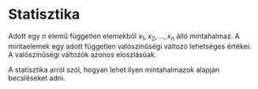 # Statisztika

Adott egy $n$ elemű független elemekből $x_1,x_2,\dots,x_n$ álló mintahalmaz. A mintaelemek egy adott független
valószínűségi változó lehetséges értékei. A valószínűségi változók azonos eloszlásúak.

A statisztika arról szól, hogyan lehet ilyen mintahalmazok alapján becsléseket adni.
